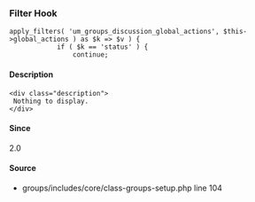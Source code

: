 
<UMBreadCrumb type="filter"/>

### Filter Hook    
    
```
apply_filters( 'um_groups_discussion_global_actions', $this->global_actions ) as $k => $v ) {
			if ( $k == 'status' ) {
				continue;
```

#### Description
    <div class="description">
     Nothing to display.
    </div>

#### Since
<div class="description">
2.0
</div>

#### Source
  - <Link href="https://github.com/ultimatemember/groups/tree/2.3.0/includes/core/class--setup.php#L104">groups/includes/core/class-groups-setup.php</Link> <Link href="https://github.com/ultimatemember/groups/tree/2.3.0/includes/core/class--setup.php#L104">line 104</Link>


